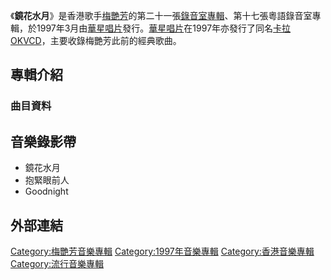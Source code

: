 {{Album infobox | <!-- See Wikipedia:WikiProject_Albums -->
|  Name        = 鏡花水月
|  Type        = [[專輯|專輯]]
|  Artist      = [[梅艷芳|梅艷芳]]
|  Cover       = 梅艷芳 鏡花水月.jpg
|  Released    = 1997年3月
|  Recorded    = 1996年
|  Genre       = [[粵語流行音樂|粵語流行音樂]]
|  Length      = 
|  Label       = [[華星唱片|華星唱片]]
|  Last album  = [[歌之女|歌之女]] <br />(1995)
|  This album  = '''鏡花水月''' <br />(1997)
|  Next album  = [[女人花_(音樂專輯)|女人花]] <br />(1997)
}}

《'''鏡花水月'''》是香港歌手[[梅艷芳|梅艷芳]]的第二十一張[[錄音室專輯|錄音室專輯]]、第十七張粵語錄音室專輯，於1997年3月由[[華星唱片|華星唱片]]發行。[[華星唱片|華星唱片]]在1997年亦發行了同名[[卡拉OK|卡拉OK]][[VCD|VCD]]，主要收錄梅艷芳此前的經典歌曲。

==專輯介紹==
===曲目資料===
{{Tracklist
| collapsed = 
| headline = 
| font_size = 
| total_length = 48:00

| all_producer = [[倫永亮|倫永亮]]

| writing_credits = 
| music_credits = yes
| lyrics_credits = yes
| arranger_credits = yes
| extra_column = 
| longnote_column = yes

| title1 = 火鳳凰之舞
| music1 = [[倫永亮|倫永亮]]
| lyrics1 = [[林振強|林振強]]
| arranger1 = 倫永亮
| longnote1 = 
| length1 = 5:00

| title2 = 愛的感覺
| music2 = [[周國儀|Mac Chew]]<br>[[Johan_Nawawi|Johan Nawawi]]
| lyrics2 = [[潘源良|潘源良]]
| arranger2 = 倫永亮<br>[[董繼剛|董繼剛]]<br>[[Jojo_Max|Jojo Max]]
| longnote2 = 原曲為[[Sheila_Majid|Sheila Majid]]的《Di Sisi Daku》
| length2 = 5:51

| title3 = 鏡花水月
| music3 = 倫永亮
| lyrics3 = 林振強
| arranger3 = 倫永亮
| longnote3 = 
| length3 = 5:13

| title4 = 為甚麼是你
| music4 = [[Dick_Lee|Dick Lee]]
| lyrics4 = [[林夕|林夕]]
| arranger4 = 倫永亮
| longnote4 = 
| length4 = 4:15

| title5 = 甚麼都有的女人？
| music5 = [[荒川里佳|荒川里佳]]
| lyrics5 = [[黃偉文|黃偉文]]
| arranger5 = 荒川里佳
| longnote5 = 
| length5 = 3:26

| title6 = 夜蛇
| music6 = 倫永亮
| lyrics6 = 林振強
| arranger6 = 倫永亮
| longnote6 = 
| length6 = 4:22

| title7 = 第六個星期
| music7 = 倫永亮
| lyrics7 = 潘源良
| arranger7 = 倫永亮
| longnote7 = 《到明天再做好女人》粵語版
| length7 = 5:24

| title8 = 有心人
| music8 = [[張國榮|張國榮]]
| lyrics8 = 林夕
| arranger8 = 倫永亮
| note8 = [[倫永亮|倫永亮]]合唱
| longnote8 = 原唱者為[[張國榮|張國榮]]
| length8 = 4:16

| title9 = 抱緊眼前人
| note9 = 電影[[馬永貞|馬永貞]] 主題曲
| music9 = [[林子祥|林子祥]]
| lyrics9 = 潘源良
| arranger9 = 倫永亮<br>[[陳明道|Terry Chan]]
| longnote9 = [[電視廣播有限公司|TVB]]電視劇《大鬧廣昌隆》主題曲
| length9 = 4:05

| title10 = 鏡花水月 ......Reprise
| music10 = 倫永亮
| lyrics10 = 林振強
| arranger10 = 倫永亮
| longnote10 = 
| length10 = 1:46

| title11 = Goodnight
| music11 = [[Asmin_Mudin|Asmin Mudin]]
| lyrics11 = [[周禮茂|周禮茂]]
| arranger11 = 倫永亮
| longnote11 = 原曲為[[Sheila_Majid|Sheila Majid]]的《Mengapa Kasih》
| length11 = 4:15
}}

<!-- ==發行版本== -->

==音樂錄影帶==
*鏡花水月
*抱緊眼前人
*Goodnight

<!-- ==製作團隊== -->
<!-- ==成績== -->
<!-- ==參考資料== -->

==外部連結==
{{reflist}}

{{梅艷芳}}

[[Category:梅艷芳音樂專輯|Category:梅艷芳音樂專輯]]
[[Category:1997年音樂專輯|Category:1997年音樂專輯]]
[[Category:香港音樂專輯|Category:香港音樂專輯]]
[[Category:流行音樂專輯|Category:流行音樂專輯]]